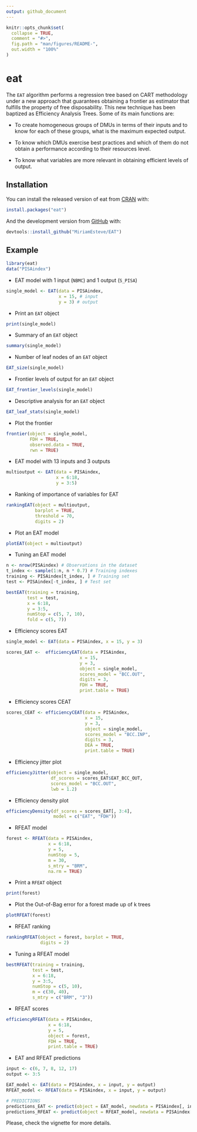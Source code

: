 ```yaml
---
output: github_document
---
```


<!-- README.md is generated from README.Rmd. Please edit that file -->

```r
knitr::opts_chunk$set(
  collapse = TRUE,
  comment = "#>",
  fig.path = "man/figures/README-",
  out.width = "100%"
)
```

# eat

The `EAT` algorithm performs a regression tree based on CART methodology under a new approach that guarantees obtaining a frontier as estimator that fulfills the property of free disposability. This new technique has been baptized as Efficiency Analysis Trees. Some of its main functions are:

* To create homogeneous groups of DMUs in terms of their inputs and to know for each of these groups, what is the maximum expected output.

* To know which DMUs exercise best practices and which of them do not obtain a performance according to their resources level.

* To know what variables are more relevant in obtaining efficient levels of output.

## Installation

You can install the released version of eat from [CRAN](https://CRAN.R-project.org) with:

``` r
install.packages("eat")
```

And the development version from [GitHub](https://github.com/MiriamEsteve/EAT) with:

``` r
devtools::install_github("MiriamEsteve/EAT")
```
## Example

```r
library(eat)
data("PISAindex")
```

* EAT model with 1 input (`NBMC`) and 1 output (`S_PISA`)

```r
single_model <- EAT(data = PISAindex, 
                    x = 15, # input 
                    y = 3) # output
```

* Print an `EAT` object

```r
print(single_model)
```

* Summary of an `EAT` object

```r
summary(single_model)
```

* Number of leaf nodes of an `EAT` object

```r
EAT_size(single_model)
```

* Frontier levels of output for an `EAT` object

```r
EAT_frontier_levels(single_model)
```

* Descriptive analysis for an `EAT` object

```r
EAT_leaf_stats(single_model)
```

* Plot the frontier

```r
frontier(object = single_model,
         FDH = TRUE, 
         observed.data = TRUE,
         rwn = TRUE)
```

* EAT model with 13 inputs and 3 outputs

```r
multioutput <- EAT(data = PISAindex, 
                   x = 6:18,
                   y = 3:5)
```

* Ranking of importance of variables for EAT

```r
rankingEAT(object = multioutput,
           barplot = TRUE,
           threshold = 70,
           digits = 2)
```

* Plot an EAT model

```r
plotEAT(object = multioutput)
```

* Tuning an EAT model

```r
n <- nrow(PISAindex) # Observations in the dataset
t_index <- sample(1:n, n * 0.7) # Training indexes
training <- PISAindex[t_index, ] # Training set
test <- PISAindex[-t_index, ] # Test set

bestEAT(training = training, 
        test = test,
        x = 6:18,
        y = 3:5,
        numStop = c(5, 7, 10),
        fold = c(5, 7))
```

* Efficiency scores EAT

```r
single_model <- EAT(data = PISAindex, x = 15, y = 3)

scores_EAT <-  efficiencyEAT(data = PISAindex,
                            x = 15, 
                            y = 3,
                            object = single_model, 
                            scores_model = "BCC.OUT",
                            digits = 3,
                            FDH = TRUE,
                            print.table = TRUE)
```

* Efficiency scores CEAT

```r
scores_CEAT <- efficiencyCEAT(data = PISAindex,
                              x = 15, 
                              y = 3,
                              object = single_model, 
                              scores_model = "BCC.INP",
                              digits = 3,
                              DEA = TRUE,
                              print.table = TRUE)
```

* Efficiency jitter plot

```r
efficiencyJitter(object = single_model,
                 df_scores = scores_EAT$EAT_BCC_OUT,
                 scores_model = "BCC.OUT",
                 lwb = 1.2)
```

* Efficiency density plot

```r
efficiencyDensity(df_scores = scores_EAT[, 3:4],
                  model = c("EAT", "FDH"))
```

* RFEAT model

```r
forest <- RFEAT(data = PISAindex, 
                x = 6:18, 
                y = 5, 
                numStop = 5, 
                m = 30,
                s_mtry = "BRM",
                na.rm = TRUE)
```

* Print a `RFEAT` object

```r
print(forest)
```

* Plot the Out-of-Bag error for a forest made up of k trees

```r
plotRFEAT(forest)
```

* RFEAT ranking

```r
rankingRFEAT(object = forest, barplot = TRUE,
             digits = 2)
```

* Tuning a RFEAT model

```r
bestRFEAT(training = training, 
          test = test,
          x = 6:18,
          y = 3:5,
          numStop = c(5, 10),
          m = c(30, 40),
          s_mtry = c("BRM", "3"))
```

* RFEAT scores

```r
efficiencyRFEAT(data = PISAindex,
                x = 6:18,
                y = 5,
                object = forest,
                FDH = TRUE,
                print.table = TRUE)
```

* EAT and RFEAT predictions 

```r
input <- c(6, 7, 8, 12, 17)
output <- 3:5

EAT_model <- EAT(data = PISAindex, x = input, y = output)
RFEAT_model <- RFEAT(data = PISAindex, x = input, y = output)

# PREDICTIONS
predictions_EAT <- predict(object = EAT_model, newdata = PISAindex[, input])
predictions_RFEAT <- predict(object = RFEAT_model, newdata = PISAindex[, input])
```

Please, check the vignette for more details.